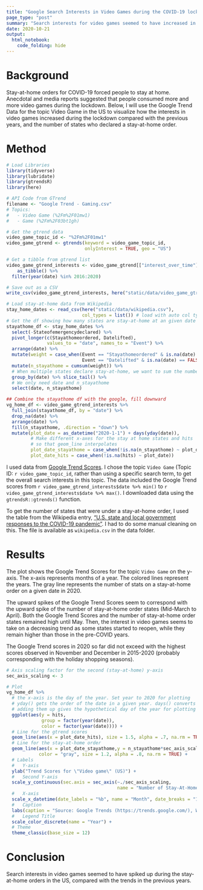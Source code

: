 ```yaml
---
title: "Google Search Interests in Video Games during the COVID-19 lockdown in the US"
page_type: "post"
summary: "Search interests for video games seemed to have increased in response to the COVID-19 stay-at-home order in the US"
date: 2020-10-21
output: 
  html_notebook: 
    code_folding: hide
---
```


# Background
Stay-at-home orders for COVID-19 forced people to stay at home. Anecdotal and media reports suggested that people consumed more and more video games during the lockdown. Below, I will use the Google Trend Data for the topic Video Game in the US to visualize how the interests in video games increased during the lockdown compared with the previous years, and the number of states who declared a stay-at-home order.

# Method


```r
# Load Libraries
library(tidyverse)
library(lubridate)
library(gtrendsR)
library(here)

# API Code from GTrend
filename <- "Google Trend - Gaming.csv"
# Topics:
#   - Video Game (%2Fm%2F01mw1)
#   - Game (%2Fm%2F03bt1gh)

# Get the gtrend data
video_game_topic_id <- "%2Fm%2F01mw1"
video_game_gtrend <- gtrends(keyword = video_game_topic_id,
                             onlyInterest = TRUE, geo = "US")

# Get a tibble from gtrend list
video_game_gtrend_interests <- video_game_gtrend[["interest_over_time"]] %>% 
    as_tibble() %>%
  filter(year(date) %in% 2016:2020)

# Save out as a CSV
write_csv(video_game_gtrend_interests, here("static/data/video_game_gtrend.csv"))

# Load stay-at-home data from Wikipedia
stay_home_dates <- read_csv(here("static/data/wikipedia.csv"),
                            col_types = list()) # load with auto col types
# Get the df showing how many states are stay-at-home at an given date
stayathome_df <- stay_home_dates %>% 
  select(-Stateofemergencydeclared) %>%
  pivot_longer(c(Stayathomeordered, Datelifted),
               values_to = "date", names_to = "Event") %>%
  arrange(date) %>%
  mutate(weight = case_when(Event == "Stayathomeordered" & is.na(date) == FALSE ~ 1,
                            Event == "Datelifted" & is.na(date) == FALSE ~ -1)) %>% 
  mutate(n_stayathome = cumsum(weight)) %>%
  # When multiple states declare stay-at-home, we want to sum the number
  group_by(date) %>% slice_tail() %>%
  # We only need date and n_stayathome
  select(date, n_stayathome)

## Combine the stayathome df with the google, fill downward
vg_home_df <- video_game_gtrend_interests %>%
  full_join(stayathome_df, by = "date") %>% 
  drop_na(date) %>%
  arrange(date) %>%
  fill(n_stayathome, .direction = "down") %>% 
  mutate(plot_date = as_datetime("2020-1-1") + days(yday(date)),
         # Make different x-axes for the stay at home states and hits 
         # so that geom_line interpolates
         plot_date_stayathome = case_when(!is.na(n_stayathome) ~ plot_date),
         plot_date_hits = case_when(!is.na(hits) ~ plot_date))
```



I used data from [Google Trend Scores](https://trends.google.com/). I chose the topic `Video Game` (Topic ID: ``r video_game_topic_id``, rather than using a specific search term, to get the overall search interests in this topic. The data included the Google Trend scores from `r video_game_gtrend_interests$date %>% min()` to `r video_game_gtrend_interests$date %>% max()`. I downloaded data using the `gtrendsR::gtrends()` function.

To get the number of states that were under a stay-at-home order, I used the table from the Wikipedia entry, ["U.S. state and local government responses to the COVID-19 pandemic"](https://en.wikipedia.org/wiki/U.S._state_and_local_government_responses_to_the_COVID-19_pandemic). I had to do some manual cleaning on this. The file is available as `wikipedia.csv` in the data folder.


# Results

The plot shows the Google Trend Scores for the topic `Video Game` on the y-axis. The x-axis represents months of a year. The colored lines represent the years. The gray line represents the number of stats on a stay-at-home order on a given date in 2020.

The upward spikes of the Google Trend Scores seem to correspond with the upward spike of the number of stay-at-home order states (Mid-March to April). Both the Google Trend Scores and the number of stay-at-home order states remained high until May. Then, the interest in video games seems to take on a decreasing trend as some states started to reopen, while they remain higher than those in the pre-COVID years.

The Google Trend scores in 2020 so far did not exceed with the highest scores observed in November and December in 2015-2020 (probably corresponding with the holiday shopping seasons). 

```r
# Axis scaling factor for the second (stay-at-home) y-axis
sec_axis_scaling <- 3

# Plot
vg_home_df %>%
  # the x-axis is the day of the year. Set year to 2020 for plotting
  # yday() gets the order of the date in a given year. days() converts the integer to interval obj
  # adding them up gives the hypothetical day of the year for plotting
  ggplot(aes(y = hits,
             group = factor(year(date)),
             color = factor(year(date)))) +
  # Line for the gtrend scores
  geom_line(aes(x = plot_date_hits), size = 1.5, alpha = .7, na.rm = TRUE)  + 
  # Line for the stay-at-home order
  geom_line(aes(x = plot_date_stayathome,y = n_stayathome*sec_axis_scaling, color = NULL),
            color = "gray", size = 1.2, alpha = .8, na.rm = TRUE) + 
  # Labels
  #   Y-axis
  ylab("Trend Scores for \"Video game\" (US)") +
  #   Second Y-axis
  scale_y_continuous(sec.axis = sec_axis(~./sec_axis_scaling,
                                         name = "Number of Stay-At-Home States")) + 
  #   X-axis
  scale_x_datetime(date_labels = "%b", name = "Month", date_breaks = "1 month") + 
  #   Caption
  labs(caption = "Source: Google Trends (https://trends.google.com/), Wikipedia") +
  #   Legend Title
  scale_color_discrete(name = "Year") + 
  # Theme
  theme_classic(base_size = 12)
```

# Conclusion
Search interests in video games seemed to have spiked up during the stay-at-home orders in the US, compared with the trends in the previous years.


 
